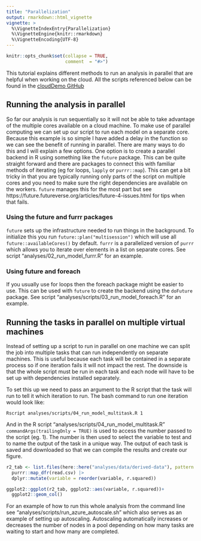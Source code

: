 ```yaml
---
title: "Parallelization"
output: rmarkdown::html_vignette
vignette: >
  %\VignetteIndexEntry{Parallelization}
  %\VignetteEngine{knitr::rmarkdown}
  %\VignetteEncoding{UTF-8}
---
```


```r
knitr::opts_chunk$set(collapse = TRUE,
                      comment  = "#>")
```

This tutorial explains different methods to run an analysis in parallel that are helpful when working on the cloud. All the scripts referenced below can be found in the [cloudDemo GitHub](https://github.com/LandSciTech/cloudDemo/tree/master/analyses/scripts)

## Running the analysis in parallel
So far our analysis is run sequentially so it will not be able to take advantage of the multiple cores available on a cloud machine. To make use of parallel computing we can set up our script to run each model on a separate core. Because this example is so simple I have added a delay in the function so we can see the benefit of running in parallel. There are many ways to do this and I will explain a few options. One option is to create a parallel backend in R using something like the `future` package. This can be quite straight forward and there are packages to connect this with familiar methods of iterating (eg for loops, `lapply` or `purrr::map`). This can get a bit tricky in that you are typically running only parts of the script on multiple cores and you need to make sure the right dependencies are available on the workers. `future` manages this for the most part but see https://future.futureverse.org/articles/future-4-issues.html for tips when that fails.  

### Using the future and furrr packages

`future` sets up the infrastructure needed to run things in the background. To initialize this you run `future::plan("multisession")` which will use all `future::availableCores()` by default. `furrr` is a parallelized version of `purrr` which allows you to iterate over elements in a list on separate cores. See script "analyses/02_run_model_furrr.R" for an example. 

### Using future and foreach

If you usually use for loops then the foreach package might be easier to use. This can be used with `future` to create the backend using the `doFuture` package. See script "analyses/scripts/03_run_model_foreach.R" for an example. 

## Running the tasks in parallel on multiple virtual machines

Instead of setting up a script to run in parallel on one machine we can split the job into multiple tasks that can run independently on separate machines. This is useful because each task will be contained in a separate process so if one iteration fails it will not impact the rest. The downside is that the whole script must be run in each task and each node will have to be set up with dependencies installed separately. 

To set this up we need to pass an argument to the R script that the task will run to tell it which iteration to run. The bash command to run one iteration would look like:

```
Rscript analyses/scripts/04_run_model_multitask.R 1
```
And in the R script "analyses/scripts/04_run_model_multitask.R" `commandArgs(trailingOnly = TRUE)` is used to access the number passed to the script (eg. 1). The number is then used to select the variable to test and to name the output of the task in a unique way. The output of each task is saved and downloaded so that we can compile the results and create our figure.

```r


r2_tab <- list.files(here::here("analyses/data/derived-data"), pattern = "*.csv", full.names = TRUE) |>
  purrr::map_dfr(read.csv) |> 
  dplyr::mutate(variable = reorder(variable, r.squared))

ggplot2::ggplot(r2_tab, ggplot2::aes(variable, r.squared))+
  ggplot2::geom_col()

```

For an example of how to run this whole analysis from the command line see
"analyses/scripts/run_azure_autoscale.sh" which also serves as an example of 
setting up autoscaling. Autoscaling automatically increases or decreases the 
number of nodes in a pool depending on how many tasks are waiting to start and 
how many are completed.  
